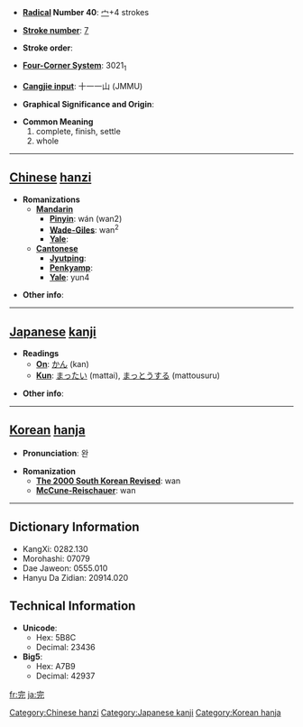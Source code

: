* '''[[Wiktionary:Chinese radical index| Radical]] Number 40''': [[Wiktionary:Chinese radical index 宀|宀]]+4 strokes

* '''[[Wiktionary:Chinese total strokes index|Stroke number]]''': [[Wiktionary:Chinese total strokes index 7|7]]

* '''Stroke order''': 

* '''[[Wiktionary:Chinese four corner index|Four-Corner System]]''': 3021<sub>1</sub>

* '''[[Wiktionary:Chinese Cangjie index|Cangjie input]]''': 十一一山 (JMMU)

* '''Graphical Significance and Origin''': 

* '''Common Meaning'''
*#complete, finish, settle
*# whole


----

== [[Chinese]] [[hanzi]] ==

* '''Romanizations'''
** '''[[Mandarin]]'''
*** '''[[Pinyin]]''': wán (wan2)
*** '''[[Wade-Giles]]''': wan<sup>2</sup>
*** '''[[Yale]]''': 
** '''[[Cantonese]]'''
*** '''[[Jyutping]]''':
*** '''[[Penkyamp]]''': 
*** '''[[Yale]]''': yun4

* '''Other info''': 

----

== [[Japanese]] [[kanji]] ==

* '''Readings'''
** '''[[On]]''': [[かん]] (kan)
** '''[[Kun]]''': [[まったい]] (mattai), [[まっとうする]] (mattousuru)

* '''Other info''':  

----

== [[Korean]] [[hanja]] ==

* '''Pronunciation''': 완

* '''Romanization'''
** '''[[The 2000 South Korean Revised Romanization|The 2000 South Korean Revised]]''': wan
** '''[[McCune-Reischauer]]''': wan

----

== Dictionary Information ==

* KangXi: 0282.130
* Morohashi: 07079
* Dae Jaweon: 0555.010
* Hanyu Da Zidian: 20914.020

== Technical Information ==

* '''Unicode''':
** Hex: 5B8C
** Decimal: 23436
* '''Big5''':
** Hex: A7B9
** Decimal: 42937


[[Category:Chinese hanzi]]
[[Category:Japanese kanji]]
[[Category:Korean hanja]]

[[fr:完]]
[[ja:完]]